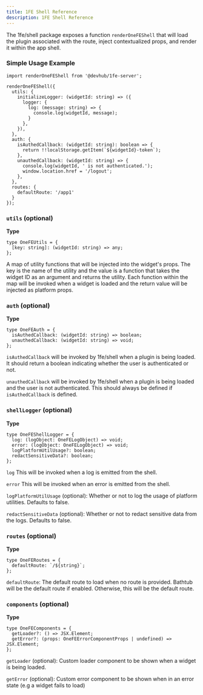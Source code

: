 ```yaml
---
title: 1FE Shell Reference
description: 1FE Shell Reference
---
```


The 1fe/shell package exposes a function `renderOneFEShell` that will load the plugin associated with the route, inject contextualized props, and render it within the app shell.

### Simple Usage Example
```tsx
import renderOneFEShell from '@devhub/1fe-server';

renderOneFEShell({
  utils: {
    initializeLogger: (widgetId: string) => ({
      logger: {
        log: (message: string) => {
          console.log(widgetId, message);
        }
      },
    }),
  },
  auth: {
    isAuthedCallback: (widgetId: string): boolean => {
      return !!localStorage.getItem(`${widgetId}-token`);
    },
    unauthedCallback: (widgetId: string) => {
      console.log(widgetId, ' is not authenticated.');
      window.location.href = '/logout';
    },
  },
  routes: {
    defaultRoute: '/app1'
  }
});
```

### `utils` (optional)

**Type**
```tsx
type OneFEUtils = {
  [key: string]: (widgetId: string) => any;
};
```

A map of utility functions that will be injected into the widget's props. The key is the name of the utility and the value is a function that takes the widget ID as an argument and returns the utility. Each function within the map will be invoked when a widget is loaded and the return value will be injected as platform props.

### `auth` (optional)

**Type**
```tsx
type OneFEAuth = {
  isAuthedCallback: (widgetId: string) => boolean;
  unauthedCallback: (widgetId: string) => void;
};
```

`isAuthedCallback` will be invoked by 1fe/shell when a plugin is being loaded. It should return a boolean indicating whether the user is authenticated or not.

`unauthedCallback` will be invoked by 1fe/shell when a plugin is being loaded and the user is not authenticated. This should always be defined if `isAuthedCallback` is defined.

### `shellLogger` (optional)

**Type**
```tsx
type OneFEShellLogger = {
  log: (logObject: OneFELogObject) => void;
  error: (logObject: OneFELogObject) => void;
  logPlatformUtilUsage?: boolean;
  redactSensitiveData?: boolean;
};
```

`log` This will be invoked when a log is emitted from the shell.

`error` This will be invoked when an error is emitted from the shell.

`logPlatformUtilUsage` (optional): Whether or not to log the usage of platform utilities. Defaults to false.

`redactSensitiveData` (optional): Whether or not to redact sensitive data from the logs. Defaults to false.

### `routes` (optional)

**Type**
```tsx
type OneFERoutes = {
  defaultRoute: `/${string}`;
};
```

`defaultRoute`: The default route to load when no route is provided. Bathtub will be the default route if enabled. Otherwise, this will be the default route.

### `components` (optional)

**Type**
```tsx
type OneFEComponents = {
  getLoader?: () => JSX.Element;
  getError?: (props: OneFEErrorComponentProps | undefined) => JSX.Element;
};
```

`getLoader` (optional): Custom loader component to be shown when a widget is being loaded.

`getError` (optional): Custom error component to be shown when in an error state (e.g a widget fails to load)
